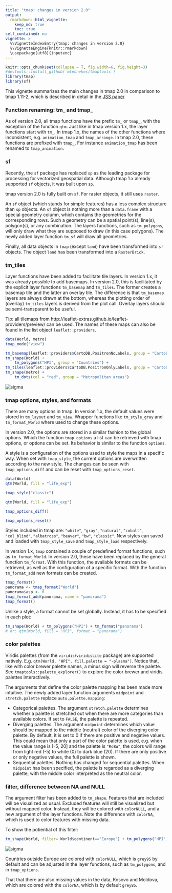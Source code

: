 ```yaml
---
title: "tmap: changes in version 2.0"
output: 
  rmarkdown::html_vignette:
    keep_md: true 
    toc: true
self_contained: no
vignette: >
  %\VignetteIndexEntry{tmap: changes in version 2.0}
  %\VignetteEngine{knitr::rmarkdown}
  \usepackage[utf8]{inputenc}
---
```


```r
knitr::opts_chunk$set(collapse = T, fig.width=6, fig.height=3)
#devtools::install_github(`mtennekes/tmaptools`)
library(tmap)
library(sf)
```

This vignette summarizes the main changes in tmap 2.0 in comparison to tmap 1.11-2, which is described in detail in the [JSS paper](https://www.jstatsoft.org/article/view/v084i06)

### Function renaming: tm_ and tmap_

As of version 2.0, all tmap functions have the prefix `tm_` or `tmap_`, with the exception of the function `qtm`. Just like in tmap version 1.x, the layer functions start with `tm_`. In tmap 1.x, the names of the other functions where inconsistent, e.g. `animation_tmap` and `tmap_arrange`. In tmap 2.0, these functions are prefixed with `tmap_`. For instance `animation_tmap` has been renamed to `tmap_animation`.

### sf

Recently, the `sf` package has replaced `sp` as the leading package for processing for vectorized geospatial data. Although tmap 1.x already supported `sf` objects, it was built upon `sp`.

tmap version 2.0 is fully built on `sf`. For raster objects, it still uses `raster`.

An `sf` object (which stands for simple features) has a less complex structure than `sp` objects. An `sf` object is nothing more than a `data.frame` with a special geometry column, which contains the geometries for the corresponding rows. Such a geometry can be a spatial point(s), line(s), polygon(s), or any combination. The layers functions, such as `tm_polygons`, will only draw what they are supposed to draw (in this case polygons). The newly added layer function `tm_sf` will draw all geometries.

Finally, all data objects in `tmap` (except `land`) have been transformed into `sf` objects. The object `land` has been transformed into a `RasterBrick`.


### tm_tiles

Layer functions have been added to facilitate tile layers. In version 1.x, it was already possible to add basemaps. In version 2.0, this is facilitated by the explicit layer functions `tm_basemap` and `tm_tiles`. The former creates a basemap tile and the latter an overlay tile. The difference is that `tm_basemap` layers are always drawn at the bottom, whereas the plotting order of (overlay) `tm_tiles` layers is derived from the plot call. Overlay layers should be semi-transparent to be useful.

Tip: all tilemaps from http://leaflet-extras.github.io/leaflet-providers/preview/ can be used. The names of these maps can also be found in the list object `leaflet::providers`. 

```r
data(World, metro)
tmap_mode("view")

tm_basemap(leaflet::providers$CartoDB.PositronNoLabels, group = "CartoDB basemap") +
tm_shape(World) +
    tm_polygons("HPI", group = "Countries") +
tm_tiles(leaflet::providers$CartoDB.PositronOnlyLabels, group = "CartoDB labels") +
tm_shape(metro) +
    tm_dots(col = "red", group = "Metropolitan areas")
```

<img src="images/tmap_tiles_labels.jpg" alt="sigma" data-toggle="tooltip" data-placement="right" title="" data-original-title="Note this is just a screenshot of the visualization so it's not interactive. You can play with the interactive version by running the code above." onload="$(this).tooltip()">

### tmap options, styles, and formats

There are many options in tmap. In version 1.x, the default values were stored in `tm_layout` and `tm_view`. Wrapper functions like `tm_style_gray` and `tm_format_World` where used to change these options.

In version 2.0, the options are stored in a similar fashion to the global options. Which the function `tmap_options` a list can be retrieved with tmap options, or options can be set. Its behavior is similar to the function `options`.

A style is a configuration of the options used to style the maps in a specific way. When set with `tmap_style`, the current options are overwritten according to the new style. The changes can be seen with `tmap_options_diff` and can be reset with `tmap_options_reset`.

```r
data(World)
qtm(World, fill = "life_exp")

tmap_style("classic")

qtm(World, fill = "life_exp")

tmap_options_diff()

tmap_options_reset()
```

Styles included in tmap are: `"white"`, `"gray"`, `"natural"`, `"cobalt"`, `"col_blind"`, `"albatross"`, `"beaver"`, `"bw"`, `"classic"`. New styles can saved and loaded with `tmap_style_save` and `tmap_style_load` respectively.  

In version 1.x, `tmap` contained a couple of predefined format functions, such as `tm_format_World`. In version 2.0, these have been replaced by the general function `tm_format`. With this function, the available formats can be retrieved, as well as the configuration of a specific format. With the function `tm_format_add` new formats can be created.

```r
tmap_format()
panorama <- tmap_format("World")
panorama$asp <- 6
tmap_format_add(panorama, name = "panorama")
tmap_format()
```

Unlike a style, a format cannot be set globally. Instead, it has to be specified in each plot:


```r
tm_shape(World) + tm_polygons("HPI") + tm_format("panorama")
# or: qtm(World, fill = "HPI", format = "panorama")
```


### color palettes

Viridis palettes (from the `viridis`/`viridisLite` package) are supported natively. E.g. `qtm(World, "HPI", fill.palette = "-plasma")`. Notice that, like with color brewer palette names, a minus sign will reverse the palette. See `tmaptools::palette_explorer()` to explore the color brewer and viridis palettes interactively.

The arguments that define the color palette mapping has been made more intuitive. The newly added layer function arguments `midpoint` and `stretch.palette` replace `auto.palette.mapping`:

* Categorical palettes. The argument `stretch.palette` determines whether a palette is stretched out when there are more categories than available colors. If set to `FALSE`, the palette is repeated.
* Diverging palettes. The argument `midpoint` determines which value should be mapped to the middle (neutral) color of the diverging color palette. By default, it is set to 0 if there are positive and negative values. This could mean that only a part of the color palette is used, e.g. when the value range is [-5, 20] and the palette is `"RdBu"`, the colors will range from light red (-5) to white (0) to dark blue (20). If there are only positive or only negative values, the full palette is shown.
* Sequential palettes. Nothing has changed for sequential palettes. When `midpoint` has been specified, the palette is regarded as a diverging palette, with the middle color interpreted as the neutral color. 





### filter, difference between NA and NULL

The argument filter has been added to `tm_shape`. Features that are included will be visualized as usual. Excluded features will still be visualized but without mapped color. Instead, they will be colored with `colorNULL`, and a new argument of the layer functions. Note the difference with `colorNA`, which is used to color features with missing data.

To show the potiential of this filter:

```r
tm_shape(World, filter= World$continent=="Europe") + tm_polygons("HPI", id = "name")
```

<img src="images/tmap_filter.jpg" alt="sigma" data-toggle="tooltip" data-placement="right" title="" data-original-title="Note this is just a screenshot of the visualization so it's not interactive. You can play with the interactive version by running the code above." onload="$(this).tooltip()">

Countries outside Europe are colored with `colorNULL`, which is `grey95` by default and can be adjusted in the layer functions, such as `tm_polygons`, and in `tmap_options`.

That that there are also missing values in the data, Kosovo and Moldova, which are colored with the `colorNA`, which is by default `grey85`.

